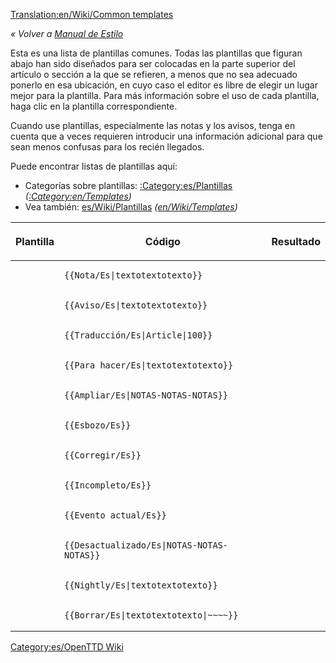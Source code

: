 [[Translation:en/Wiki/Common templates]]

''« Volver a [[es/Wiki/Manual de Estilo|Manual de Estilo]]''

Esta es una lista de plantillas comunes. Todas las plantillas que figuran abajo han sido diseñados para ser colocadas en la parte superior del artículo o sección a la que se refieren, a menos que no sea adecuado ponerlo en esa ubicación, en cuyo caso el editor es libre de elegir un lugar mejor para la plantilla. Para más información sobre el uso de cada plantilla, haga clic en la plantilla correspondiente.

Cuando use plantillas, especialmente las notas y los avisos, tenga en cuenta que a veces requieren introducir una información adicional para que sean menos confusas para los recién llegados.

Puede encontrar listas de plantillas aquí:
* Categorías sobre plantillas: [[:Category:es/Plantillas]] ''([[:Category:en/Templates]])''
* Vea también: [[es/Wiki/Plantillas]] ''([[en/Wiki/Templates]])''

{|
!Plantilla!!Código!!Resultado
|-
|{{en/S|es/Nota}}||<pre>{{Nota/Es|textotextotexto}}</pre>||{{es/Nota|textotextotexto}}
|-
|{{en/S|es/Aviso}}||<pre>{{Aviso/Es|textotextotexto}}</pre>||{{es/Aviso|textotextotexto}}
|-
|{{en/S|es/Traducción|Article|100}}||<pre>{{Traducción/Es|Article|100}}</pre>||{{es/Traducción|en/Article|100}}
|-
|{{en/S|es/Para hacer}}||<pre>{{Para hacer/Es|textotextotexto}}</pre>||{{es/Para hacer|textotextotexto| }}
|-
|{{en/S|es/Ampliar}}||<pre>{{Ampliar/Es|NOTAS-NOTAS-NOTAS}}</pre>||{{es/Ampliar|NOTAS-NOTAS-NOTAS|}}
|-
|{{en/S|es/Esbozo}}||<pre>{{Esbozo/Es}}</pre>||{{es/Esbozo|}}
|-
|{{en/S|es/Corregir}}||<pre>{{Corregir/Es}}</pre>||{{es/Corregir|}}
|-
|{{en/S|es/Incompleto}} ||<pre>{{Incompleto/Es}}</pre>||{{es/Incompleto|}}
|-
|{{en/S|es/Evento actual}}||<pre>{{Evento_actual/Es}}</pre>||{{es/Evento actual|}}
|-
|{{en/S|es/Desactualizado}}||<pre>{{Desactualizado/Es|NOTAS-NOTAS-NOTAS}}</pre>||{{es/Desactualizado|NOTAS-NOTAS-NOTAS|}}
|-
|{{en/S|es/Nightly}}||<pre>{{Nightly/Es|textotextotexto}}</pre>||{{es/Nightly|textotextotexto}}
|-
|{{en/S|es/Borrar}}||<pre>{{Borrar/Es|textotextotexto|~~~~}}</pre>||{{es/Borrar|textotextotexto|Zojj 11:21, 6 June 2007 (CEST)| }}
|}

[[Category:es/OpenTTD Wiki]]